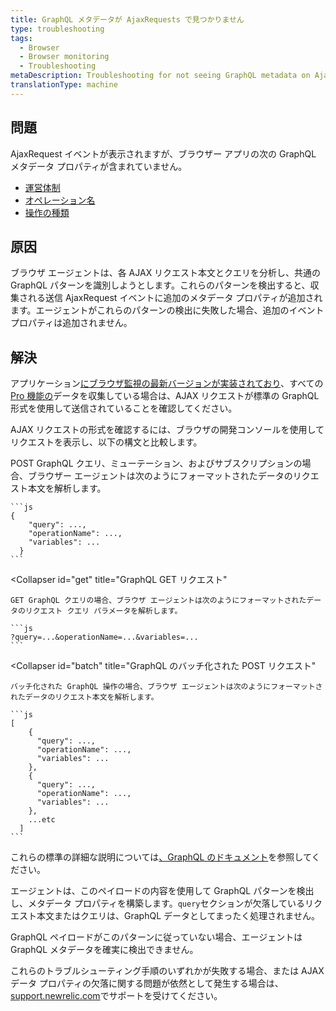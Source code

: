 ```yaml
---
title: GraphQL メタデータが AjaxRequests で見つかりません
type: troubleshooting
tags:
  - Browser
  - Browser monitoring
  - Troubleshooting
metaDescription: Troubleshooting for not seeing GraphQL metadata on AjaxRequest events for your browser app.
translationType: machine
---
```


## 問題

AjaxRequest イベントが表示されますが、ブラウザー アプリの次の GraphQL メタデータ プロパティが含まれていません。

* [運営体制](https://docs.newrelic.com/attribute-dictionary/?event=AjaxRequest&attribute=operationFramework)
* [オペレーション名](https://docs.newrelic.com/attribute-dictionary/?event=AjaxRequest&attribute=operationName)
* [操作の種類](https://docs.newrelic.com/attribute-dictionary/?event=AjaxRequest&attribute=operationType)

## 原因

ブラウザ エージェントは、各 AJAX リクエスト本文とクエリを分析し、共通の GraphQL パターンを識別しようとします。これらのパターンを検出すると、収集される送信 AjaxRequest イベントに追加のメタデータ プロパティが追加されます。エージェントがこれらのパターンの検出に失敗した場合、追加のイベント プロパティは追加されません。

## 解決

アプリケーション[にブラウザ監視の最新バージョンが実装されており](/docs/browser/new-relic-browser/installation-configuration/troubleshooting-browser-monitoring-installation)、すべての[Pro 機能の](/docs/browser/new-relic-browser/browser-pro-features)データを収集している場合は、AJAX リクエストが標準の GraphQL 形式を使用して送信されていることを確認してください。

AJAX リクエストの形式を確認するには、ブラウザの開発コンソールを使用してリクエストを表示し、以下の構文と比較します。

<CollapserGroup>
  <Collapser
    id="post"
    title="GraphQL POST リクエスト"
  >
    POST GraphQL クエリ、ミューテーション、およびサブスクリプションの場合、ブラウザー エージェントは次のようにフォーマットされたデータのリクエスト本文を解析します。

    ```js
    {
        "query": ...,
        "operationName": ...,
        "variables": ... 
      }
    ```
  </Collapser>

  <Collapser
    id="get"
    title="GraphQL GET リクエスト"
  >
    GET GraphQL クエリの場合、ブラウザ エージェントは次のようにフォーマットされたデータのリクエスト クエリ パラメータを解析します。

    ```js
    ?query=...&operationName=...&variables=...
    ```
  </Collapser>

  <Collapser
    id="batch"
    title="GraphQL のバッチ化された POST リクエスト"
  >
    バッチ化された GraphQL 操作の場合、ブラウザ エージェントは次のようにフォーマットされたデータのリクエスト本文を解析します。

    ```js
    [
        {
          "query": ...,
          "operationName": ...,
          "variables": ... 
        },
        {
          "query": ...,
          "operationName": ...,
          "variables": ... 
        },
        ...etc
      ]
    ```
  </Collapser>
</CollapserGroup>

これらの標準の詳細な説明については[、GraphQL のドキュメント](https://graphql.org/learn/serving-over-http/#post-request)を参照してください。

エージェントは、このペイロードの内容を使用して GraphQL パターンを検出し、メタデータ プロパティを構築します。`query`セクションが欠落しているリクエスト本文またはクエリは、GraphQL データとしてまったく処理されません。

GraphQL ペイロードがこのパターンに従っていない場合、エージェントは GraphQL メタデータを確実に検出できません。

これらのトラブルシューティング手順のいずれかが失敗する場合、または AJAX データ プロパティの欠落に関する問題が依然として発生する場合は、 [support.newrelic.com](https://support.newrelic.com)でサポートを受けてください。